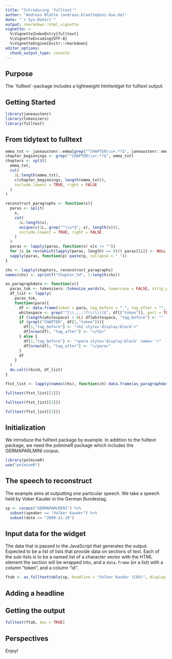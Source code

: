 ```yaml
---
title: "Introducing 'fulltext'"
author: "Andreas Blätte (andreas.blaette@uni-due.de)"
date: "`r Sys.Date()`"
output: rmarkdown::html_vignette
vignette: >
  %\VignetteIndexEntry{fulltext}
  %\VignetteEncoding{UTF-8}
  %\VignetteEngine{knitr::rmarkdown}
editor_options: 
  chunk_output_type: console
---
```


## Purpose

The ´fulltext´-package includes a lightweight htmlwidget for fulltext output.


## Getting Started

```r
library(janeaustenr)
library(tokenizers)
library(fulltext)
```

## From tidytext to fulltext

```r
emma_txt <- janeaustenr::emma[grep("^CHAPTER\\s+.*?$", janeaustenr::emma)[1]:length(janeaustenr::emma)]
chapter_beginnings <- grep("^CHAPTER\\s+.*?$", emma_txt)
chapters <- split(
  emma_txt,
  cut(
    1L:length(emma_txt),
    c(chapter_beginnings, length(emma_txt)),
    include.lowest = TRUE, right = FALSE
  )
)

reconstruct_paragraphs <- function(x){
  paras <- split(
    x, 
    cut(
      1L:length(x),
      unique(c(1L, grep("^\\s*$", x), length(x))),
      include.lowest = TRUE, right = FALSE
    )
  )
  paras <- lapply(paras, function(x) x[x != ""])
  for (i in rev(which(lapply(paras, length) == 0))) paras[[i]] <- NULL
  sapply(paras, function(p) paste(p, collapse = " "))
}

chs <- lapply(chapters, reconstruct_paragraphs)
names(chs) <- sprintf("Chapter_%d", 1:length(chs))

as_paragraphdata <- function(x){
  paras_tok <- tokenizers::tokenize_words(x, lowercase = FALSE, strip_punct = FALSE)
  df_list <- lapply(
    paras_tok,
    function(para){
      df <- data.frame(token = para, tag_before = " ", tag_after = "", stringsAsFactors = FALSE)
      whitespace <- grep("^[\\.;,:!?\\)\\(]$", df[["token"]], perl = TRUE)
      if (length(whitespace) > 0L) df[whitespace, "tag_before"] <- ""
      if (grepl("CHAPTER", df[1,"token"])){
        df[1,"tag_before"] <- "<h2 style='display:block'>"
        df[nrow(df), "tag_after"] <- "</h2>"
      } else {
        df[1,"tag_before"] <- "<para style='display:block' name=''>"
        df[nrow(df), "tag_after"] <- "</para>"
      }
      df
    }
  )
  do.call(rbind, df_list)
}

ftxt_list <- lapply(names(chs), function(ch) data.frame(as_paragraphdata(chs[[ch]]), chapter = ch))
```

```r
fulltext(ftxt_list[[1]])
```


```r
fulltext(ftxt_list[[2]])
```

```r
fulltext(ftxt_list[[3]])
```


## Initialization

We introduce the fulltext package by example. In addition to the fulltext package, we need the polmineR package which includes the GERMAPARLMINI corpus.

```r
library(polmineR)
use("polmineR")
```


## The speech to reconstruct

The example aims at outputting one particular speech. We take a speech held by Voker Kauder in the German Bundestag.

```r
sp <- corpus("GERMAPARLMINI") %>%
  subset(speaker == "Volker Kauder") %>%
  subset(date == "2009-11-10")
```


## Input data for the widget

The data that is passed to the JavaScript that generates the output. Expected to be a list of lists that provide data on sections of text. Each of the sub-lists is to be a named list of a character vector with the HTML element the section will be wrapped into, and  a `data.frame` (or a list) with a column "token", and a column "id".

```r
ftab <- as.fulltexttable(sp, headline = "Volker Kauder (CDU)", display = "block")
```


## Adding a headline


## Getting the output

```r
fulltext(ftab, box = TRUE)
```

## Perspectives

Enjoy! 